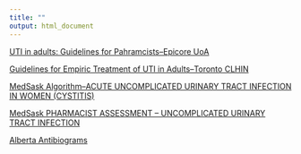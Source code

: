 ```yaml
---
title: ""
output: html_document
---
```

[UTI in adults: Guidelines for Pahramcists--Epicore UoA](./src/ext_files/epicore.pdf) 

[Guidelines for Empiric Treatment of UTI in Adults--Toronto CLHIN](./src/ext_files/empiricUTI.pdf)

[MedSask Algorithm--ACUTE UNCOMPLICATED URINARY TRACT INFECTION IN WOMEN (CYSTITIS)](./src/ext_files/UTI_algorithm.pdf)

[MedSask PHARMACIST ASSESSMENT – UNCOMPLICATED URINARY TRACT INFECTION](./src/ext_files/UTI_assessment.pdf)

[Alberta Antibiograms](https://www.albertaprecisionlabs.ca/hp/Page13779.aspx)